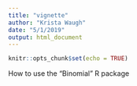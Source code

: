 ```yaml
---
title: "vignette"
author: "Krista Waugh"
date: "5/1/2019"
output: html_document
---
```


```r
knitr::opts_chunk$set(echo = TRUE)
```

How to use the "Binomial" R package 